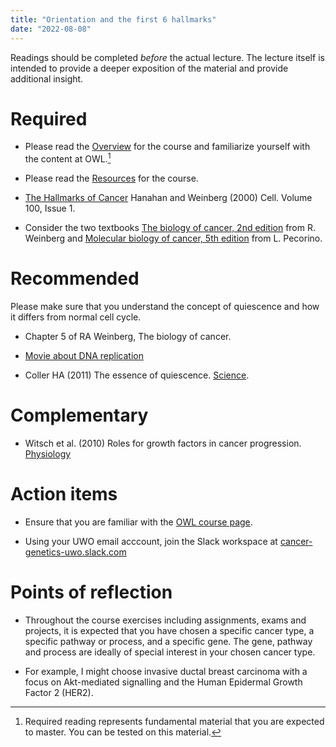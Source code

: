 ```yaml
---
title: "Orientation and the first 6 hallmarks"
date: "2022-08-08"
---
```


Readings  should be completed _before_ the actual lecture. 
The lecture itself is intended to provide a deeper exposition of the material and provide additional insight.
 
# Required 
   
  
- Please read the [Overview](/overview/) for the course and familiarize yourself with the content at OWL.^[Required reading represents fundamental material that you are expected to master. You can be tested on this material.]   
 
  
- Please read the [Resources](/resources/) for the course.  
  

- [The Hallmarks of Cancer](https://www.cell.com/fulltext/S0092-8674(00)81683-9) Hanahan and Weinberg (2000) Cell. Volume 100, Issue 1.

 

- Consider the two textbooks [The biology of cancer, 2nd edition](https://blackwells.co.uk/bookshop/product/9780815345282?gC=4cfad707612&gclid=Cj0KCQjwhqaVBhCxARIsAHK1tiOHyQt9hNtV0wc4wwIVY0L6DOpitcP_vIoaLmcQteP5j8483x_bL7AaArSKEALw_wcB) from R. Weinberg and [Molecular biology of cancer, 5th edition](https://blackwells.co.uk/bookshop/product/9780198833024?gC=4cfad707612&gclid=Cj0KCQjwhqaVBhCxARIsAHK1tiPR03yNqRZ7pwJDMHSbVY6ZOg1RZR7MHYyl_OUCDg2cef3wvcYqmnEaAqSSEALw_wcB) from L. Pecorino.
 
# Recommended

Please make sure that you understand the concept of quiescence and how it differs from normal cell cycle.

- Chapter 5 of RA Weinberg, The biology of cancer.

- [Movie about DNA replication](https://www.youtube.com/watch?v=TNKWgcFPHqw)

- Coller HA (2011) The essence of quiescence. [Science](doi:10.1126/science.1216242).


# Complementary

- Witsch et al. (2010) Roles for growth factors in cancer progression. [Physiology](doi:10.1152/physiol.00045.2009) 

# Action items  

- Ensure that you are familiar with the [OWL course page](https://owl.uwo.ca/x/gGWomX).


- Using your UWO email acccount, join the Slack workspace at [cancer-genetics-uwo.slack.com](https://cancer-genetics-uwo.slack.com)

 
 
# Points of reflection

- Throughout the course exercises including assignments, exams and projects, it is expected that you have chosen a specific cancer type, a specific pathway or process, and a specific gene. The gene, pathway and process are ideally of special interest in your chosen cancer type.

- For example, I might choose invasive ductal breast carcinoma with a focus on Akt-mediated signalling and the Human Epidermal Growth Factor 2 (HER2). 
